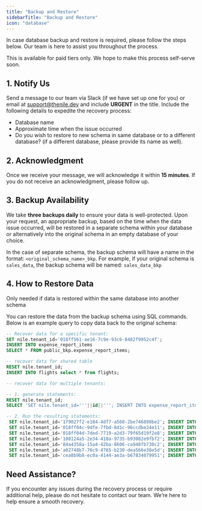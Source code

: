 ```yaml
---
title: "Backup and Restore"
sidebarTitle: "Backup and Restore"
icon: "database"
---
```


In case database backup and restore is required, please follow the steps below. Our team is here to assist you throughout the process.

<Tip>
This is available for paid tiers only. We hope to make this process self-serve soon.
</Tip>

## 1. Notify Us

Send a message to our team via Slack (if we have set up one for you) or email at [support@thenile.dev](mailto:support@thenile.dev) and include **URGENT** in the title. Include the following details to expedite the recovery process:

- Database name
- Approximate time when the issue occurred
- Do you wish to restore to new schema in same database or to a different database? (if a different database, please provide its name as well).

## 2. Acknowledgment

Once we receive your message, we will acknowledge it within **15 minutes**. If you do not receive an acknowledgment, please follow up.

## 3. Backup Availability

We take **three backups daily** to ensure your data is well-protected. Upon your request, an appropriate backup, based on the time when the data issue occurred, will be restored in a separate schema within your database or alternatively into the original schema in an empty database of your choice. 

In the case of separate schema, the backup schema will have a name in the format: `<original_schema_name>_bkp`. 
For example, if your original schema is `sales_data`, the backup schema will be named: `sales_data_bkp`

## 4. How to Restore Data

<Tip>
Only needed if data is restored within the same database into another schema
</Tip>

You can restore the data from the backup schema using SQL commands. Below is an example query to copy data back to the original schema:

```sql
-- Recover data for a specific tenant:
SET nile.tenant_id='018ff561-ae16-7c9e-93c6-8482f9952c4f';
INSERT INTO expense_report_items
SELECT * FROM public_bkp.expense_report_items;

-- recover data for shared table
RESET nile.tenant_id;
INSERT INTO flights select * from flights;

-- recover data for multiple tenants:

-- 1. generate statements:
RESET nile.tenant_id;
SELECT 'SET nile.tenant_id='''||id||'''; INSERT INTO expense_report_items SELECT * FROM public_bkp.expense_report_items;' from tenants where name like '%customer%';

-- 2. Run the resulting statements:
 SET nile.tenant_id='179027f2-e184-4df7-a568-2be746898be2'; INSERT INTO expense_report_items SELECT * FROM public_bkp.expense_report_items;
 SET nile.tenant_id='018ff04c-9dfe-7fbd-8d1c-96ccdbe24e11'; INSERT INTO expense_report_items SELECT * FROM public_bkp.expense_report_items;
 SET nile.tenant_id='018ff04d-7ded-7719-a2d3-79f65d19f2e8'; INSERT INTO expense_report_items SELECT * FROM public_bkp.expense_report_items;
 SET nile.tenant_id='108124a5-2e34-418a-9735-b93082e9fbf2'; INSERT INTO expense_report_items SELECT * FROM public_bkp.expense_report_items;
 SET nile.tenant_id='84a4358a-15a4-42ba-8606-ca948fb730c2'; INSERT INTO expense_report_items SELECT * FROM public_bkp.expense_report_items;
 SET nile.tenant_id='a02748b7-76c9-4765-b230-dea566e38e5d'; INSERT INTO expense_report_items SELECT * FROM public_bkp.expense_report_items;
 SET nile.tenant_id='cea8b9b8-ec0a-4144-ae3a-b67834079951'; INSERT INTO expense_report_items SELECT * FROM public_bkp.expense_report_items;
```

## Need Assistance?

If you encounter any issues during the recovery process or require additional help, please do not hesitate to contact our team. We’re here to help ensure a smooth recovery.